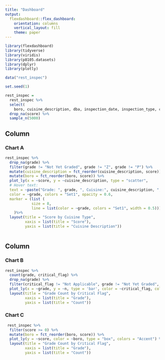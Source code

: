 ```yaml
---
title: "Dashboard"
output: 
  flexdashboard::flex_dashboard:
    orientation: columns
    vertical_layout: fill
    theme: paper
---
```


```r

library(flexdashboard)
library(tidyverse)
library(viridis)
library(p8105.datasets)
library(dplyr)
library(plotly)

data("rest_inspec")

set.seed(1)

rest_inspec = 
  rest_inspec %>% 
  select(
    boro, cuisine_description, dba, inspection_date, inspection_type, critical_flag, score, grade) %>%
  drop_na(score) %>%
  sample_n(5000) 

```

Column {data-width=450}
-----------------------------------------------------------------------

### Chart A

```r

rest_inspec %>%
  drop_na(grade) %>% 
  filter(grade != "Not Yet Graded", grade != "Z", grade != "P") %>%
  mutate(cuisine_description = fct_reorder(cuisine_description, score)) %>%
  mutate(boro = fct_reorder(boro, score)) %>%
  plot_ly(x = ~score, y = ~cuisine_description, type = "scatter",
  # Hover text:
  text = ~paste("Grade: ", grade, ", Cuisine:", cuisine_description, ", Borough:", boro),
  color = ~grade, colors = "Set1", opacity = 0.6, 
  marker = (list (
            size = 8,
            line = list(color = ~grade, colors = "Set1", width = 0.5)))
    )%>%
  layout(title = "Score by Cuisine Type",
         xaxis = list(title = "Score"),
         yaxis = list(title = "Cuisine Description"))
 
```

Column {data-width=350}
-----------------------------------------------------------------------

### Chart B

```r

rest_inspec %>%
  count(grade, critical_flag) %>%
  drop_na(grade) %>% 
  filter(critical_flag != "Not Applicable", grade != "Not Yet Graded", grade != "Z", grade != "P") %>%
  plot_ly(x = ~grade, y = ~n, type = 'bar', color = ~critical_flag, colors = "Accent") %>%
  layout(title = "Grade Count by Critical Flag",
         xaxis = list(title = "Grade"),
         yaxis = list(title = "Count"))

```

### Chart C

```r

 rest_inspec %>%
  filter(score >= 0) %>%
  mutate(boro = fct_reorder(boro, score)) %>%
  plot_ly(y = ~score, color = ~boro, type = "box", colors = "Accent") %>%
  layout(title = "Grade Count by Critical Flag",
         xaxis = list(title = "Grade"),
         yaxis = list(title = "Count"))

```

